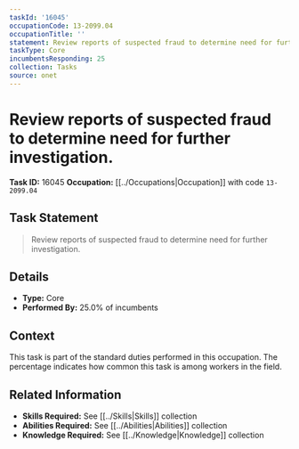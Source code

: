 ```yaml
---
taskId: '16045'
occupationCode: 13-2099.04
occupationTitle: ''
statement: Review reports of suspected fraud to determine need for further investigation.
taskType: Core
incumbentsResponding: 25
collection: Tasks
source: onet
---
```

# Review reports of suspected fraud to determine need for further investigation.

**Task ID:** 16045
**Occupation:** [[../Occupations|Occupation]] with code `13-2099.04`

## Task Statement

> Review reports of suspected fraud to determine need for further investigation.

## Details

- **Type:** Core
- **Performed By:** 25.0% of incumbents

## Context

This task is part of the standard duties performed in this occupation. The percentage indicates how common this task is among workers in the field.

## Related Information

- **Skills Required:** See [[../Skills|Skills]] collection
- **Abilities Required:** See [[../Abilities|Abilities]] collection
- **Knowledge Required:** See [[../Knowledge|Knowledge]] collection
